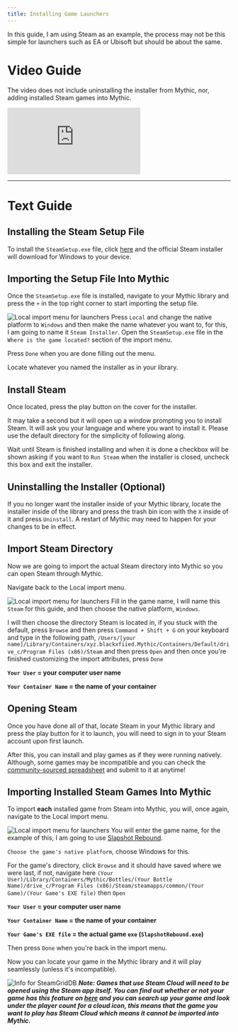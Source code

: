 ```yaml
---
title: Installing Game Launchers
---
```



In this guide, I am using Steam as an example, the process may not be this simple for launchers such as EA or Ubisoft but should be about the same.

# Video Guide

The video does not include uninstalling the installer from Mythic, nor, adding installed Steam games into Mythic.

<div
  style={{
    position: "relative",
    paddingBottom: "56.25%",
    height: "0",
    overflow: "hidden",
    maxWidth: "100%",
    height: "auto",
  }}
>
  <iframe
    style={{
      position: "absolute",
      top: "0",
      left: "0",
      width: "100%",
      height: "100%",
    }}
    src="https://www.youtube.com/embed/XdX315djRps"
    title="How to Import Steam into Mythic"
    frameborder="0"
    allow="accelerometer; autoplay; clipboard-write; encrypted-media; gyroscope; picture-in-picture; web-share"
    referrerpolicy="strict-origin-when-cross-origin"
    allowfullscreen
  ></iframe>
</div>

---

# Text Guide

## Installing the Steam Setup File

To install the `SteamSetup.exe` file, click [here](https://cdn.akamai.steamstatic.com/client/installer/SteamSetup.exe) and the official Steam installer will download for Windows to your device.

## Importing the Setup File Into Mythic

Once the `SteamSetup.exe` file is installed, navigate to your Mythic library and press the `+` in the top right corner to start importing the setup file.

<Image
  alt="Local import menu for launchers"
  src="/mlocalimport.png"
  width={750}
  height={750}
/>
Press `Local` and change the native platform to `Windows` and then make the name
whatever you want to, for this, I am going to name it `Steam Installer`. Open the
`SteamSetup.exe` file in the `Where is the game located?` section of the import menu.

Press `Done` when you are done filling out the menu.

Locate whatever you named the installer as in your library.

## Install Steam

Once located, press the play button on the cover for the installer.

It may take a second but it will open up a window prompting you to install Steam. It will ask you your language and where you want to install it. Please use the default directory for the simplicity of following along.

Wait until Steam is finished installing and when it is done a checkbox will be shown asking if you want to `Run Steam` when the installer is closed, uncheck this box and exit the installer.

## Uninstalling the Installer (Optional)

If you no longer want the installer inside of your Mythic library, locate the installer inside of the library and press the trash bin icon with the `X` inside of it and press `Uninstall`. A restart of Mythic may need to happen for your changes to be in effect.

## Import Steam Directory

Now we are going to import the actual Steam directory into Mythic so you can open Steam through Mythic.

Navigate back to the Local import menu.

<Image
  alt="Local import menu for launchers"
  src="/mlocalimport.png"
  width={750}
  height={750}
/>
Fill in the game name, I will name this `Steam` for this guide, and then choose the
native platform, `Windows`.

I will then choose the directory Steam is located in, if you stuck with the default, press `Browse` and then press `Command + Shift + G` on your keyboard and type in the following path, `/Users/[your name]/Library/Containers/xyz.blackxfiied.Mythic/Containers/Default/drive_c/Program Files (x86)/Steam` and then press `Open` and then once you're finished customizing the import attributes, press `Done`

**`Your User` = your computer user name**

**`Your Container Name` = the name of your container**

## Opening Steam

Once you have done all of that, locate Steam in your Mythic library and press the play button for it to launch, you will need to sign in to your Steam account upon first launch.

After this, you can install and play games as if they were running natively. Although, some games may be incompatible and you can check the [community-sourced spreadsheet](https://docs.google.com/spreadsheets/d/1W_1UexC1VOcbP2CHhoZBR5-8koH-ZPxJBDWntwH-tsc/edit#gid=0) and submit to it at anytime!

## Importing Installed Steam Games Into Mythic

To import **each** installed game from Steam into Mythic, you will, once again, navigate to the Local import menu.

<Image
  alt="Local import menu for launchers"
  src="/mlocalimport.png"
  width={750}
  height={750}
/>
You will enter the game name, for the example of this, I am going to use [Slapshot
Rebound](https://store.steampowered.com/app/1173370/Slapshot_Rebound/).

`Choose the game's native platform`, choose Windows for this.

For the game's directory, click `Browse` and it should have saved where we were last, if not, navigate here `(Your User)/Library/Containers/Mythic/Bottles/(Your Bottle Name)/drive_c/Program Files (x86)/Steam/steamapps/common/(Your Game)/(Your Game's EXE file)` then `Open`

**`Your User` = your computer user name**

**`Your Container Name` = the name of your container**

**`Your Game's EXE file` = the actual game `exe` (`SlapshotRebound.exe`)**

Then press `Done` when you're back in the import menu.

Now you can locate your game in the Mythic library and it will play seamlessly (unless it's incompatible).

<Image
  alt="Info for SteamGridDB"
  src="/steamdbgridinfo.png"
  width={750}
  height={750}
/>
***Note: Games that use Steam Cloud will need to be opened using the Steam app itself.
You can find out whether or not your game has this feature on [here](https://steamdb.info)
and you can search up your game and look under the player count for a cloud icon,
this means that the game you want to play has Steam Cloud which means it cannot be
imported into Mythic.***
